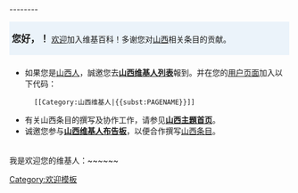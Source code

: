 --------<noinclude>[[Category:欢迎模板]]</noinclude><div style="width: 98%; margin: 0.2em 0; padding: 0.3em 0.3em; background: #ebf3fa;"><big>'''您好，{{PAGENAME}}！'''</big> [[Wikipedia:欢迎|欢迎]]加入维基百科！多谢您对[[山西]]相关条目的贡献。</div>
<div style="width: 98%; margin: 0.2em 0; padding: 0.3em 0.3em;">
*如果您是[[:Category:山西维基人|山西人]]，誠邀您去'''[[Wikipedia:山西维基人列表|山西维基人列表]]'''報到。并在您的[[user:{{PAGENAME}}|用户页面]]加入以下代码：
:<code><nowiki>[[Category:山西维基人|{{subst:PAGENAME}}]]</nowiki></code>
*有关山西条目的撰写及协作工作，请参见'''[[Portal:山西|山西主題首页]]'''。
*诚邀您参与'''[[Wikipedia:山西维基人布告板|山西维基人布告板]]'''，以便合作撰写[[:Category:山西|山西条目]]。
</div>
我是欢迎您的维基人：~~<includeonly>~~</includeonly><noinclude>~~<noinclude/></center>
</div><noinclude>{{Documentation}}</noinclude>